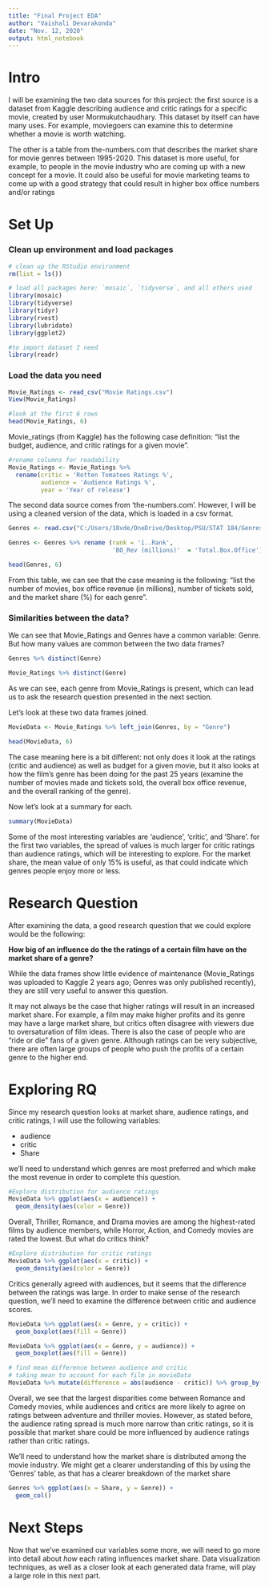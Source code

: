 ```yaml
---
title: "Final Project EDA"
author: "Vaishali Devarakonda"
date: "Nov. 12, 2020"
output: html_notebook
---
```


# Intro

I will be examining the two data sources for this project: the first source is a dataset from Kaggle describing audience and critic ratings for a specific movie, created by user Mormukutchaudhary. This dataset by itself can have many uses. For example, moviegoers can examine this to determine whether a movie is worth watching. 

The other is a table from the-numbers.com that describes the market share for movie genres between 1995-2020. This dataset is more useful, for example, to people in the movie industry who are coming up with a new concept for a movie. It could also be useful for movie marketing teams to come up with a good strategy that could result in higher box office numbers and/or ratings

# Set Up

### Clean up environment and load packages
```r
# clean up the RStudio environment 
rm(list = ls())

# load all packages here: `mosaic`, `tidyverse`, and all others used
library(mosaic)
library(tidyverse)
library(tidyr)
library(rvest)
library(lubridate)
library(ggplot2)

#to import dataset I need
library(readr)

```

### Load the data you need
```r
Movie_Ratings <- read_csv("Movie Ratings.csv")
View(Movie_Ratings)
```

```r
#look at the first 6 rows
head(Movie_Ratings, 6)
```
Movie_ratings (from Kaggle) has the following case definition: "list the budget, audience, and critic ratings for a given movie".

```r
#rename columns for readability
Movie_Ratings <- Movie_Ratings %>% 
  rename(critic = 'Rotten Tomatoes Ratings %',
         audience = 'Audience Ratings %',
         year = 'Year of release')
```

The second data source comes from 'the-numbers.com'. However, I will be using a cleaned version of the data, which is loaded in a csv format.

```r
Genres <- read.csv("C:/Users/18vde/OneDrive/Desktop/PSU/STAT 184/Genres.csv")

Genres <- Genres %>% rename (rank = 'ï..Rank',
                             'BO_Rev (millions)'  = 'Total.Box.Office')

head(Genres, 6)
```
From this table, we can see that the case meaning is the following: "list the number of movies, box office revenue (in millions), number of tickets sold, and the market share (%) for each genre".


### Similarities between the data?

We can see that Movie_Ratings and Genres have a common variable: Genre. But how many values are common between the two data frames?
```r
Genres %>% distinct(Genre)
```

```r
Movie_Ratings %>% distinct(Genre)
```
As we can see, each genre from Movie_Ratings is present, which can lead us to ask the research question presented in the next section.

Let's look at these two data frames joined.
```r
MovieData <- Movie_Ratings %>% left_join(Genres, by = "Genre")

head(MovieData, 6)
```
The case meaning here is a bit different: not only does it look at the ratings (critic and audience) as well as budget for a given movie, but it also looks at how the film's genre has been doing for the past 25 years (examine the number of movies made and tickets sold, the overall box office revenue, and the overall ranking of the genre).

Now let's look at a summary for each.
```r
summary(MovieData)
```
Some of the most interesting variables are 'audience', 'critic', and 'Share'. for the first two variables, the spread of values is much larger for critic ratings than audience ratings, which will be interesting to explore. For the market share, the mean value of only 15% is useful, as that could indicate which genres people enjoy more or less.

# Research Question

After examining the data, a good research question that we could explore would be the following:

**How big of an influence do the the ratings of a certain film have on the market share of a genre?**

While the data frames show little evidence of maintenance (Movie_Ratings was uploaded to Kaggle 2 years ago; Genres was only published recently), they are still very useful to answer this question. 

It may not always be the case that higher ratings will result in an increased market share. For example, a film may make higher profits and its genre may have a large market share, but critics often disagree with viewers due to oversaturation of film ideas. There is also the case of people who are "ride or die" fans of a given genre. Although ratings can be very subjective, there are often large groups of people who push the profits of a certain genre to the higher end. 


# Exploring RQ

Since my research question looks at market share, audience ratings, and critic ratings, I will use the following variables:

* audience
* critic
* Share

we'll need to understand which genres are most preferred and which make the most revenue in order to complete this question.

```r
#Explore distribution for audience ratings
MovieData %>% ggplot(aes(x = audience)) +
  geom_density(aes(color = Genre))
```

Overall, Thriller, Romance, and Drama movies are among the highest-rated films by audience members, while Horror, Action, and Comedy movies are rated the lowest. But what do critics think?

```r
#Explore distribution for critic ratings
MovieData %>% ggplot(aes(x = critic)) +
  geom_density(aes(color = Genre))
```

Critics generally agreed with audiences, but it seems that the difference between the ratings was large. In order to make sense of the research question, we'll need to examine the difference between critic and audience scores.

```r
MovieData %>% ggplot(aes(x = Genre, y = critic)) + 
  geom_boxplot(aes(fill = Genre))
```
```r
MovieData %>% ggplot(aes(x = Genre, y = audience)) + 
  geom_boxplot(aes(fill = Genre))
```

```r
# find mean difference between audience and critic
# taking mean to account for each film in movieData
MovieData %>% mutate(difference = abs(audience - critic)) %>% group_by(Genre) %>% summarize(meanDiff = mean(difference)) %>% arrange(desc(meanDiff))
```

Overall, we see that the largest disparities come between Romance and Comedy movies, while audiences and critics are more likely to agree on ratings between adventure and thriller movies. However, as stated before, the audience rating spread is much more narrow than critic ratings, so it is possible that market share could be more influenced by audience ratings rather than critic ratings.

We'll need to understand how the market share is distributed among the movie industry. We might get a clearer understanding of this by using the 'Genres' table, as that has a clearer breakdown of the market share

```r
Genres %>% ggplot(aes(x = Share, y = Genre)) +
  geom_col()
```

# Next Steps

Now that we've examined our variables some more, we will need to go more into detail about _how_ each rating influences market share. Data visualization techniques, as well as a closer look at each generated data frame, will play a large role in this next part.